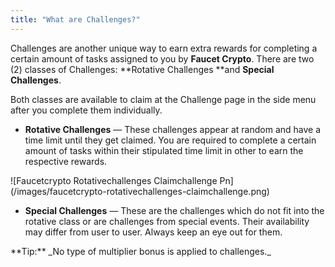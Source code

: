 ```yaml
---
title: "What are Challenges?"
---
```


Challenges are another unique way to earn extra rewards for completing a certain amount of tasks assigned to you by **Faucet Crypto**. There are two (2) classes of Challenges: \*\*Rotative Challenges \*\*and **Special Challenges**.

Both classes are available to claim at the Challenge page in the side menu after you complete them individually.

- **Rotative Challenges** — These challenges appear at random and have a time limit until they get claimed. You are required to complete a certain amount of tasks within their stipulated time limit in other to earn the respective rewards.

<Frame>
  ![Faucetcrypto Rotativechallenges Claimchallenge Pn](/images/faucetcrypto-rotativechallenges-claimchallenge.png)
</Frame>

- **Special Challenges** — These are the challenges which do not fit into the rotative class or are challenges from special events. Their availability may differ from user to user. Always keep an eye out for them.

<Note>
  **Tip:** _No type of multiplier bonus is applied to challenges._
</Note>